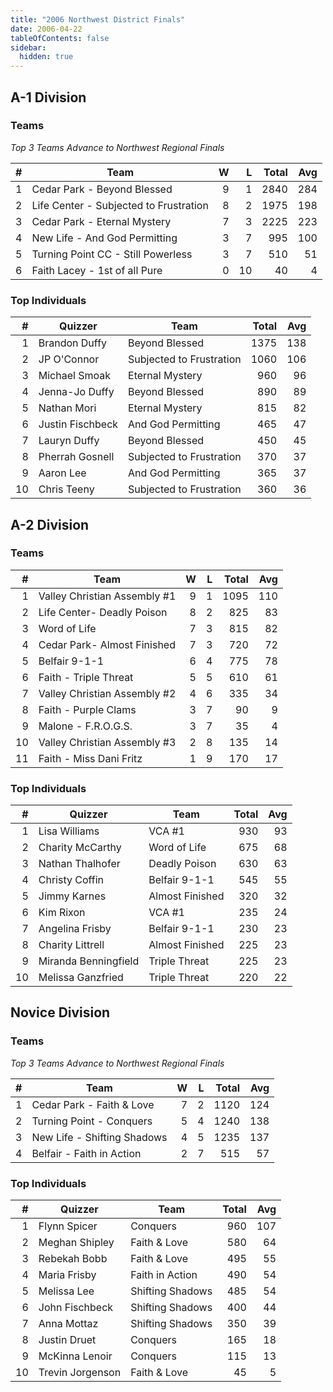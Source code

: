```yaml
---
title: "2006 Northwest District Finals"
date: 2006-04-22
tableOfContents: false
sidebar:
  hidden: true
---
```


## A-1 Division

### Teams

*Top 3 Teams Advance to Northwest Regional Finals*

|    # | Team                                   |    W |    L | Total |  Avg |
| ---: | -------------------------------------- | ---: | ---: | ----: | ---: |
|    1 | Cedar Park - Beyond Blessed            |    9 |    1 |  2840 |  284 |
|    2 | Life Center - Subjected to Frustration |    8 |    2 |  1975 |  198 |
|    3 | Cedar Park - Eternal Mystery           |    7 |    3 |  2225 |  223 |
|    4 | New Life - And God Permitting          |    3 |    7 |   995 |  100 |
|    5 | Turning Point CC - Still Powerless     |    3 |    7 |   510 |   51 |
|    6 | Faith Lacey - 1st of all Pure          |    0 |   10 |    40 |    4 |

### Top Individuals

|    # | Quizzer          | Team                     | Total |  Avg |
| ---: | ---------------- | ------------------------ | ----: | ---: |
|    1 | Brandon Duffy    | Beyond Blessed           |  1375 |  138 |
|    2 | JP O'Connor      | Subjected to Frustration |  1060 |  106 |
|    3 | Michael Smoak    | Eternal Mystery          |   960 |   96 |
|    4 | Jenna-Jo Duffy   | Beyond Blessed           |   890 |   89 |
|    5 | Nathan Mori      | Eternal Mystery          |   815 |   82 |
|    6 | Justin Fischbeck | And God Permitting       |   465 |   47 |
|    7 | Lauryn Duffy     | Beyond Blessed           |   450 |   45 |
|    8 | Pherrah Gosnell  | Subjected to Frustration |   370 |   37 |
|    9 | Aaron Lee        | And God Permitting       |   365 |   37 |
|   10 | Chris Teeny      | Subjected to Frustration |   360 |   36 |

## A-2 Division

### Teams

|    # | Team                         |    W |    L | Total |  Avg |
| ---: | ---------------------------- | ---: | ---: | ----: | ---: |
|    1 | Valley Christian Assembly #1 |    9 |    1 |  1095 |  110 |
|    2 | Life Center- Deadly Poison   |    8 |    2 |   825 |   83 |
|    3 | Word of Life                 |    7 |    3 |   815 |   82 |
|    4 | Cedar Park- Almost Finished  |    7 |    3 |   720 |   72 |
|    5 | Belfair 9-1-1                |    6 |    4 |   775 |   78 |
|    6 | Faith - Triple Threat        |    5 |    5 |   610 |   61 |
|    7 | Valley Christian Assembly #2 |    4 |    6 |   335 |   34 |
|    8 | Faith - Purple Clams         |    3 |    7 |    90 |    9 |
|    9 | Malone - F.R.O.G.S.          |    3 |    7 |    35 |    4 |
|   10 | Valley Christian Assembly #3 |    2 |    8 |   135 |   14 |
|   11 | Faith - Miss Dani Fritz      |    1 |    9 |   170 |   17 |

### Top Individuals

|    # | Quizzer              | Team            | Total |  Avg |
| ---: | -------------------- | --------------- | ----: | ---: |
|    1 | Lisa Williams        | VCA #1          |   930 |   93 |
|    2 | Charity McCarthy     | Word of Life    |   675 |   68 |
|    3 | Nathan Thalhofer     | Deadly Poison   |   630 |   63 |
|    4 | Christy Coffin       | Belfair 9-1-1   |   545 |   55 |
|    5 | Jimmy Karnes         | Almost Finished |   320 |   32 |
|    6 | Kim Rixon            | VCA #1          |   235 |   24 |
|    7 | Angelina Frisby      | Belfair 9-1-1   |   230 |   23 |
|    8 | Charity Littrell     | Almost Finished |   225 |   23 |
|    9 | Miranda Benningfield | Triple Threat   |   225 |   23 |
|   10 | Melissa Ganzfried    | Triple Threat   |   220 |   22 |

## Novice Division

### Teams

*Top 3 Teams Advance to Northwest Regional Finals*

|    # | Team                        |    W |    L | Total |  Avg |
| ---: | --------------------------- | ---: | ---: | ----: | ---: |
|    1 | Cedar Park - Faith & Love   |    7 |    2 |  1120 |  124 |
|    2 | Turning Point - Conquers    |    5 |    4 |  1240 |  138 |
|    3 | New Life - Shifting Shadows |    4 |    5 |  1235 |  137 |
|    4 | Belfair - Faith in Action   |    2 |    7 |   515 |   57 |

### Top Individuals

|    # | Quizzer          | Team             | Total |  Avg |
| ---: | ---------------- | ---------------- | ----: | ---: |
|    1 | Flynn Spicer     | Conquers         |   960 |  107 |
|    2 | Meghan Shipley   | Faith & Love     |   580 |   64 |
|    3 | Rebekah Bobb     | Faith & Love     |   495 |   55 |
|    4 | Maria Frisby     | Faith in Action  |   490 |   54 |
|    5 | Melissa Lee      | Shifting Shadows |   485 |   54 |
|    6 | John Fischbeck   | Shifting Shadows |   400 |   44 |
|    7 | Anna Mottaz      | Shifting Shadows |   350 |   39 |
|    8 | Justin Druet     | Conquers         |   165 |   18 |
|    9 | McKinna Lenoir   | Conquers         |   115 |   13 |
|   10 | Trevin Jorgenson | Faith & Love     |    45 |    5 |

